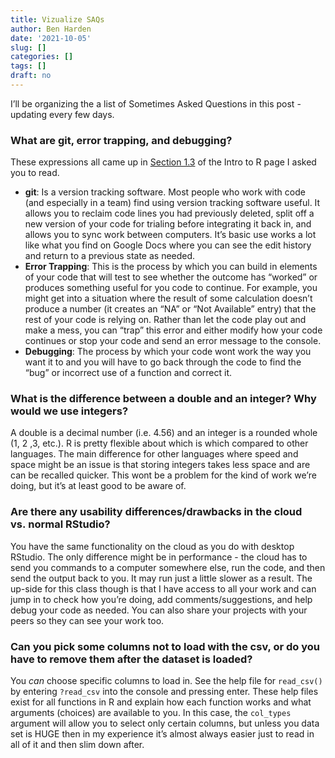 ```yaml
---
title: Vizualize SAQs
author: Ben Harden
date: '2021-10-05'
slug: []
categories: []
tags: []
draft: no
---
```


I'll be organizing the a list of Sometimes Asked Questions in this post - updating every few days.

### What are git, error trapping, and debugging?

These expressions all came up in [Section 1.3](https://robwschlegel.github.io/Intro_R_Workshop/prelim.html#why-use-r) of the Intro to R page I asked you to read.

* **git**: Is a version tracking software. Most people who work with code (and especially in a team) find using version tracking software useful. It allows you to reclaim code lines you had previously deleted, split off a new version of your code for trialing before integrating it back in, and allows you to sync work between computers. It's basic use works a lot like what you find on Google Docs where you can see the edit history and return to a previous state as needed.
* **Error Trapping**: This is the process by which you can build in elements of your code that will test to see whether the outcome has "worked" or produces something useful for you code to continue. For example, you might get into a situation where the result of some calculation doesn't produce a number (it creates an "NA" or "Not Available" entry) that the rest of your code is relying on. Rather than let the code play out and make a mess, you can "trap" this error and either modify how your code continues or stop your code and send an error message to the console.
* **Debugging**: The process by which your code wont work the way you want it to and you will have to go back through the code to find the "bug" or incorrect use of a function and correct it.

### What is the difference between a double and an integer? Why would we use integers?

A double is a decimal number (i.e. 4.56) and an integer is a rounded whole (1, 2 ,3, etc.). R is pretty flexible about which is which compared to other languages. The main difference for other languages where speed and space might be an issue is that storing integers takes less space and are can be recalled quicker. This wont be a problem for the kind of work we're doing, but it's at least good to be aware of.

### Are there any usability differences/drawbacks in the cloud vs. normal RStudio?

You have the same functionality on the cloud as you do with desktop RStudio. The only difference might be in performance - the cloud has to send you commands to a computer somewhere else, run the code, and then send the output back to you. It may run just a little slower as a result. The up-side for this class though is that I have access to all your work and can jump in to check how you're doing, add comments/suggestions, and help debug your code as needed. You can also share your projects with your peers so they can see your work too.

### Can you pick some columns not to load with the csv, or do you have to remove them after the dataset is loaded?

You *can* choose specific columns to load in. See the help file for `read_csv()` by entering `?read_csv` into the console and pressing enter. These help files exist for all functions in R and explain how each function works and what arguments (choices) are available to you. In this case, the `col_types` argument will allow you to select only certain columns, but unless you data set is HUGE then in my experience it's almost always easier just to read in all of it and then slim down after.